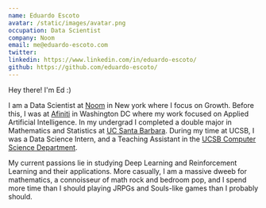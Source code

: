 ```yaml
---
name: Eduardo Escoto
avatar: /static/images/avatar.png
occupation: Data Scientist
company: Noom
email: me@eduardo-escoto.com
twitter:
linkedin: https://www.linkedin.com/in/eduardo-escoto/
github: https://github.com/eduardo-escoto/
---
```


Hey there! I&apos;m Ed :)

I am a Data Scientist at [Noom](https://www.noom.com/)
in New york where I focus on Growth. Before this, I was at <a href="https://afiniti.com">Afiniti</a> in Washington DC
where my work focused on Applied Artificial Intelligence. In my
undergrad I completed a double major in Mathematics and Statistics at
<a href="https://www.ucsb.edu/">UC Santa Barbara</a>.
During my time at UCSB, I was a Data Science Intern, and a Teaching Assistant
in the <a href="https://cs.ucsb.edu/"> UCSB Computer Science Department</a>.

My current passions lie in studying Deep Learning and Reinforcement Learning and their applications.
More casually, I am a massive dweeb for mathematics, a connoisseur of
math rock and bedroom pop, and I spend more time than I should playing
JRPGs and Souls-like games than I probably should.
